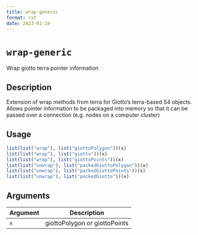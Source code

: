 ```yaml
--- 
title: wrap-generic 
format: rst 
date: 2023-01-19 
--- 
```

# `wrap-generic`

Wrap giotto terra pointer information


## Description

Extension of wrap methods from terra for Giotto's terra-based S4
 objects. Allows pointer information to be packaged into memory so that it can
 be passed over a connection (e.g. nodes on a computer cluster)


## Usage

```r
list(list("wrap"), list("giottoPolygon"))(x)
list(list("wrap"), list("giotto"))(x)
list(list("wrap"), list("giottoPoints"))(x)
list(list("unwrap"), list("packedGiottoPolygon"))(x)
list(list("unwrap"), list("packedGiottoPoints"))(x)
list(list("unwrap"), list("packedGiotto"))(x)
```


## Arguments

Argument      |Description
------------- |----------------
`x`     |     giottoPolygon or giottoPoints


